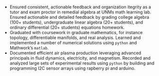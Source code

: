 <!-- Start UNM ---------> :::: { #unm .education education-item=unm }

- Ensured consistent, actionable feedback and organization itegrity as a tutor
  and exam proctor in remedial algebra at UNMs math learning lab.
  Ensured actionable and detailed feedback by grading college algebra (100+
  students), undergraduate linear algebra (20+ students), and ordinary
  differential (20+ students) equations homework.
- Graduated with coursework in graduate mathematics, for instance topology,
  differentiable manifolds, and real analysis. Learned and implemented a number
  of numerical solutions using `python` and Mathwork's `matlab`.
- Documented efficient air plasma production leveraging advanced principals in
  fluid dynamics, electricity, and magnetism. Recorded and analyzed
  large sets of experimental results using `python` by building and
  programming I2C sensor arrays using rapberry pi and arduino.

<!-- Stop UNM -----------> ::::
